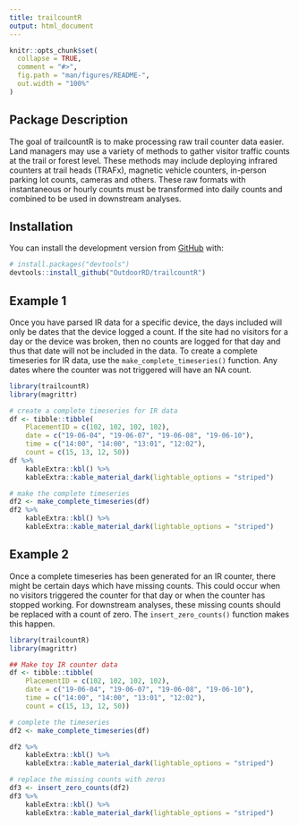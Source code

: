 ```yaml
---
title: trailcountR
output: html_document
---
```


<!-- README.md is generated from README.Rmd. Please edit that file -->

```r
knitr::opts_chunk$set(
  collapse = TRUE,
  comment = "#>",
  fig.path = "man/figures/README-",
  out.width = "100%"
)
```

## Package Description

<!-- badges: start -->
<!-- badges: end -->

The goal of trailcountR is to make processing raw trail counter data easier. Land
managers may use a variety of methods to gather visitor traffic counts
at the trail or forest level. These methods may include deploying infrared counters
at trail heads (TRAFx), magnetic vehicle counters, in-person parking lot counts, 
cameras and others. These raw formats with instantaneous or hourly counts must be
transformed into daily counts and combined to be used in downstream analyses.

## Installation

You can install the development version from [GitHub](https://github.com/) with:

``` r
# install.packages("devtools")
devtools::install_github("OutdoorRD/trailcountR")
```
## Example 1

Once you have parsed IR data for a specific device, the days included will only 
be dates that the device logged a count. If the site had no visitors for a day 
or the device was broken, then no counts are logged for that day and thus that 
date will not be included in the data. To create a complete timeseries for IR 
data, use the `make_complete_timeseries()` function. Any dates where the counter
was not triggered will have an NA count. 
```r
library(trailcountR)
library(magrittr)

# create a complete timeseries for IR data
df <- tibble::tibble(
	PlacementID = c(102, 102, 102, 102),
	date = c("19-06-04", "19-06-07", "19-06-08", "19-06-10"),
	time = c("14:00", "14:00", "13:01", "12:02"),
	count = c(15, 13, 12, 50))
df %>% 
	kableExtra::kbl() %>% 
	kableExtra::kable_material_dark(lightable_options = "striped")
```

```r
# make the complete timeseries
df2 <- make_complete_timeseries(df)
df2 %>% 
	kableExtra::kbl() %>% 
	kableExtra::kable_material_dark(lightable_options = "striped")
```
## Example 2
Once a complete timeseries has been generated for an IR counter, there might be 
certain days which have missing counts. This could occur when no visitors
triggered the counter for that day or when the counter has stopped working. For
downstream analyses, these missing counts should be replaced with a count of zero. 
The `insert_zero_counts()` function makes this happen. 

```r
library(trailcountR)
library(magrittr)

## Make toy IR counter data
df <- tibble::tibble(
	PlacementID = c(102, 102, 102, 102),
	date = c("19-06-04", "19-06-07", "19-06-08", "19-06-10"),
	time = c("14:00", "14:00", "13:01", "12:02"),
	count = c(15, 13, 12, 50))

# complete the timeseries
df2 <- make_complete_timeseries(df)

df2 %>% 
	kableExtra::kbl() %>% 
	kableExtra::kable_material_dark(lightable_options = "striped")
```

```r
# replace the missing counts with zeros 
df3 <- insert_zero_counts(df2)
df3 %>% 
	kableExtra::kbl() %>% 
	kableExtra::kable_material_dark(lightable_options = "striped")

```

